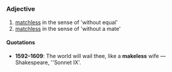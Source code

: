 =={{en}}==
===Adjective===
# [[matchless]] in the sense of 'without equal'
# [[matchless]] in the sense of 'without a mate'

====Quotations====
*'''1592&ndash;1609''': The world will wail thee, like a '''makeless''' wife &mdash; Shakespeare, ''Sonnet IX'.